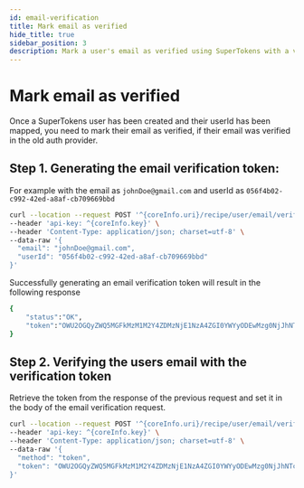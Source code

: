 ```yaml
---
id: email-verification
title: Mark email as verified
hide_title: true
sidebar_position: 3
description: Mark a user's email as verified using SuperTokens with a verification token.
---
```


# Mark email as verified

Once a SuperTokens user has been created and their userId has been mapped, you need to mark their email as verified, if their email was verified in the old auth provider.

## Step 1. Generating the email verification token:

For example with the email as `johnDoe@gmail.com` and userId as `056f4b02-c992-42ed-a8af-cb709669bbd`

```bash
curl --location --request POST '^{coreInfo.uri}/recipe/user/email/verify/token' \
--header 'api-key: ^{coreInfo.key}' \
--header 'Content-Type: application/json; charset=utf-8' \
--data-raw '{
  "email": "johnDoe@gmail.com",
  "userId": "056f4b02-c992-42ed-a8af-cb709669bbd"
}'
```

Successfully generating an email verification token will result in the following response 

```bash
{
    "status":"OK",
    "token":"OWU2OGQyZWQ5MGFkMzM1M2Y4ZDMzNjE1NzA4ZGI0YWYyODEwMzg0NjJhNTcxNDZjYmY0NzJiOTZmYWE5OTJkMzRmOWVkYzBiODZkMWNmYTJkY2I5YWJkZDU2Yjg0NTU0"    
} 
```

## Step 2. Verifying the users email with the verification token 

Retrieve the token from the response of the previous request and set it in the body of the email verification request.

```bash
curl --location --request POST '^{coreInfo.uri}/recipe/user/email/verify' \
--header 'api-key: ^{coreInfo.key}' \
--header 'Content-Type: application/json; charset=utf-8' \
--data-raw '{
  "method": "token",
  "token": "OWU2OGQyZWQ5MGFkMzM1M2Y4ZDMzNjE1NzA4ZGI0YWYyODEwMzg0NjJhNTcxNDZjYmY0NzJiOTZmYWE5OTJkMzRmOWVkYzBiODZkMWNmYTJkY2I5YWJkZDU2Yjg0NTU0"
}'
```

